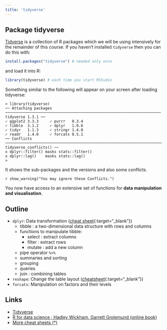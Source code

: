 ```yaml
---
title: 'tidyverse'
---
```


## Package tidyverse

[Tidverse](https://www.tidyverse.org/) is a collection of R packages which we will be using intensively for the remainder of this course. If you haven't installed `tidyverse` then you can do this with:

```r
install.packages("tidyverse") # needed only once
```

and load it into R: 

```r
library(tidyverse) # each time you start RStudio
```

Something similar to the following will appear on your screen after loading tidyverse:

```
> library(tidyverse)
── Attaching packages ────────────────────────────────────────────────────────────────────── tidyverse 1.3.1 ──
✓ ggplot2 3.3.3     ✓ purrr   0.3.4
✓ tibble  3.1.2     ✓ dplyr   1.0.6
✓ tidyr   1.1.3     ✓ stringr 1.4.0
✓ readr   1.4.0     ✓ forcats 0.5.1
── Conflicts ───────────────────────────────────────────────────────────────────────── tidyverse_conflicts() ──
x dplyr::filter() masks stats::filter()
x dplyr::lag()    masks stats::lag()
> 
```

It shows the sub-packages and the versions and also some conflicts. 

`r show_warning("You may ignore these Conflicts.")`

You now have access to an extensive set of functions for **data manipulation and visualisation**. 

## Outline

- `dplyr`: Data transformation ([cheat sheet](https://github.com/rstudio/cheatsheets/raw/master/data-transformation.pdf){:target="_blank"})
  - tibble : a two-dimensional data structure with rows and columns
  - functions to manipulate tibble:
    - select : extract columns
    - filter : extract rows
    - mutate : add a new column
  - pipe operator `%>%` 
  - summaries and sorting 
  - grouping
  - queries 
  - join : combining tables
- `reshape`: Change the table layout ([cheatsheet](https://github.com/rstudio/cheatsheets/raw/master/data-import.pdf){:target="_blank"})  
- `forcats`: Manipulation on factors and their levels


## Links

- [Tidyverse](https://www.tidyverse.org/)
- [R for data science ; Hadley Wickham, Garrett Grolemund (online book)](https://r4ds.had.co.nz/)
- [More cheat sheets (*)](https://rstudio.com/resources/cheatsheets/)

